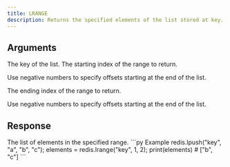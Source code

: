 ```yaml
---
title: LRANGE
description: Returns the specified elements of the list stored at key.
---
```


## Arguments

<ParamField body="key" type="str" required>
  The key of the list.
</ParamField>

<ParamField body="start" type="int" required>
  The starting index of the range to return.

  Use negative numbers to specify offsets starting at the end of the list.
</ParamField>


<ParamField body="end" type="int" required>
  The ending index of the range to return.

  Use negative numbers to specify offsets starting at the end of the list.
</ParamField>

## Response

<ResponseField type="TValue[]" required>
  The list of elements in the specified range.
</ResponseField>

<RequestExample>
```py Example 
redis.lpush("key", "a", "b", "c"); 
elements = redis.lrange("key", 1, 2); 
print(elements) # ["b", "c"]
 ```
</RequestExample>
